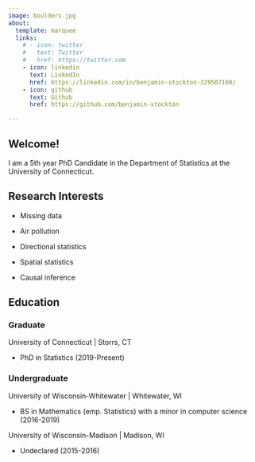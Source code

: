 ```yaml
---
image: boulders.jpg
about:
  template: marquee
  links:
    # - icon: twitter
    #   text: Twitter
    #   href: https://twitter.com
    - icon: linkedin
      text: LinkedIn
      href: https://linkedin.com/in/benjamin-stockton-329507160/
    - icon: github
      text: Github
      href: https://github.com/benjamin-stockton

---
```


## Welcome!

I am a 5th year PhD Candidate in the Department of Statistics at the University of Connecticut.

## Research Interests

-   Missing data

-   Air pollution

-   Directional statistics

-   Spatial statistics

-   Causal inference

## Education

### Graduate

University of Connecticut | Storrs, CT

- PhD in Statistics (2019-Present)

### Undergraduate

University of Wisconsin-Whitewater | Whitewater, WI

- BS in Mathematics (emp. Statistics) with a minor in computer science (2016-2019)

University of Wisconsin-Madison | Madison, WI

- Undeclared (2015-2016)
